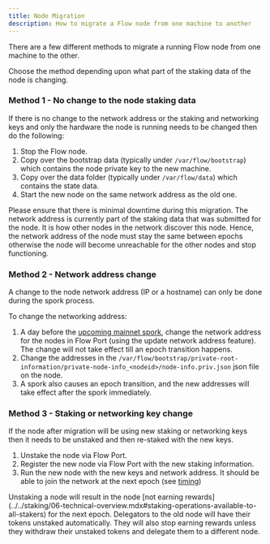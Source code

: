 ```yaml
---
title: Node Migration
description: How to migrate a Flow node from one machine to another
---
```


There are a few different methods to migrate a running Flow node from one machine to the other.

Choose the method depending upon what part of the staking data of the node is changing.

### Method 1 - No change to the node staking data

If there is no change to the network address or the staking and networking keys and only the hardware the node is running needs to be changed then do the following:
1. Stop the Flow node.
2. Copy over the bootstrap data (typically under `/var/flow/bootstrap`) which contains the node private key to the new machine.
3. Copy over the data folder (typically under `/var/flow/data`) which contains the state data.
4. Start the new node on the same network address as the old one.

<Callout type="warning">
Please ensure that there is minimal downtime during this migration.
</Callout>

<Callout type="warning">
The network address is currently part of the staking data that was submitted for the node. It is how other nodes in the network discover this node.
Hence, the network address of the node must stay the same between epochs otherwise the node will become unreachable for the other nodes and stop functioning.
</Callout>

### Method 2 - Network address change

A change to the node network address (IP or a hostname) can only be done during the spork process.

To change the networking address:
1. A day before the [upcoming mainnet spork](./upcoming-sporks), change the network address for the nodes in Flow Port (using the update network address feature).
The change will not take effect till an epoch transition happens.
2. Change the addresses in the `/var/flow/bootstrap/private-root-information/private-node-info_<nodeid>/node-info.priv.json` json file on the node.
3. A spork also causes an epoch transition, and the new addresses will take effect after the spork immediately.

### Method 3 - Staking or networking key change

If the node after migration will be using new staking or networking keys then it needs to be unstaked and then re-staked with the new keys.

1. Unstake the node via Flow Port.
2. Register the new node via Flow Port with the new staking information.
3. Run the new node with the new keys and network address. It should be able to join the network at the next epoch (see [timing](./node-bootstrap.mdx#timing))

<Callout type="warning">
Unstaking a node will result in the node [not earning rewards](../../staking/06-technical-overview.mdx#staking-operations-available-to-all-stakers) for the next epoch.
Delegators to the old node will have their tokens unstaked automatically. They will also stop earning rewards unless they withdraw their unstaked tokens and delegate them to a different node.
</Callout>